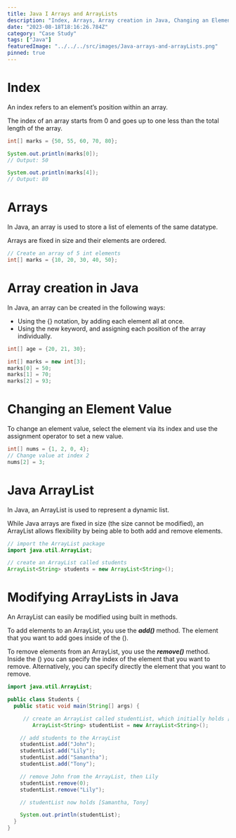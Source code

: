 ```yaml
---
title: Java I Arrays and ArrayLists
description: "Index, Arrays, Array creation in Java, Changing an Element Value, Java ArrayList, Modifying ArrayLists in Java"
date: "2023-08-18T18:16:26.784Z"
category: "Case Study"
tags: ["Java"]
featuredImage: "../../../src/images/Java-arrays-and-arrayLists.png"
pinned: true
---
```


# Index

An index refers to an element’s position within an array.

The index of an array starts from 0 and goes up to one less than the total length of the array.

```java
int[] marks = {50, 55, 60, 70, 80};

System.out.println(marks[0]);
// Output: 50

System.out.println(marks[4]);
// Output: 80
```

# Arrays

In Java, an array is used to store a list of elements of the same datatype.

Arrays are fixed in size and their elements are ordered.

```java
// Create an array of 5 int elements
int[] marks = {10, 20, 30, 40, 50};
```

# Array creation in Java

In Java, an array can be created in the following ways:

- Using the {} notation, by adding each element all at once.
- Using the new keyword, and assigning each position of the array individually.

```java
int[] age = {20, 21, 30};

int[] marks = new int[3];
marks[0] = 50;
marks[1] = 70;
marks[2] = 93;
```

# Changing an Element Value

To change an element value, select the element via its index and use the assignment operator to set a new value.

```java
int[] nums = {1, 2, 0, 4};
// Change value at index 2
nums[2] = 3;
```

# Java ArrayList

In Java, an ArrayList is used to represent a dynamic list.

While Java arrays are fixed in size (the size cannot be modified), an ArrayList allows flexibility by being able to both add and remove elements.

```java
// import the ArrayList package
import java.util.ArrayList;

// create an ArrayList called students
ArrayList<String> students = new ArrayList<String>();
```

# Modifying ArrayLists in Java

An ArrayList can easily be modified using built in methods.

To add elements to an ArrayList, you use the **_add()_** method. The element that you want to add goes inside of the ().

To remove elements from an ArrayList, you use the **_remove()_** method. Inside the () you can specify the index of the element that you want to remove. Alternatively, you can specify directly the element that you want to remove.

```java
import java.util.ArrayList;

public class Students {
  public static void main(String[] args) {

     // create an ArrayList called studentList, which initially holds []
		ArrayList<String> studentList = new ArrayList<String>();

    // add students to the ArrayList
    studentList.add("John");
    studentList.add("Lily");
    studentList.add("Samantha");
    studentList.add("Tony");

    // remove John from the ArrayList, then Lily
    studentList.remove(0);
    studentList.remove("Lily");

    // studentList now holds [Samantha, Tony]

    System.out.println(studentList);
  }
}
```
